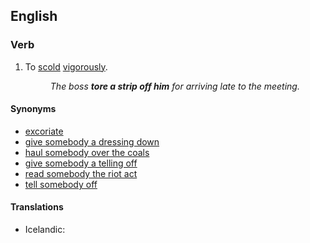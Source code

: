 ==English==

===Verb===
{{head|en|verb|head=[[tear]] [[a]] [[strip]] [[off]] [[somebody]]}}

# {{idiomatic|Canada}} To [[scold]] [[vigorous]]ly. 
#: ''The boss '''tore a strip off him''' for arriving late to the meeting.''

====Synonyms====
* [[excoriate]]
* [[dressing-down|give somebody a dressing down]]
* [[haul somebody over the coals]]
* [[telling off|give somebody a telling off]]
* [[read somebody the riot act]]
* [[tell off|tell somebody off]]

====Translations====
{{trans-top|to scold}}
* Icelandic: {{t-|is|úthúða}}
{{trans-mid}}
{{trans-bottom}}